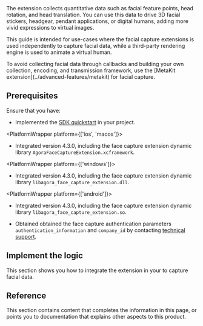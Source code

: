 
<PlatformWrapper platform="[ios, macos, windows, android]">
The <Vg k="RTEE_FC"/> extension collects quantitative data such as facial feature points, head rotation, and head translation. You can use this data to drive 3D facial stickers, headgear, pendant applications, or digital humans, adding more vivid expressions to virtual images.

This guide is intended for use-cases where the facial capture extensions is used independently to capture facial data, while a third-party rendering engine is used to animate a virtual human.

<Admonition type="info" title="Information"> 
To avoid collecting facial data through callbacks and building your own collection, encoding, and transmission framework, use the <Vg k="COMPANY"/> [MetaKit extension](../advanced-features/metakit) for facial capture.
</Admonition>

## Prerequisites

Ensure that you have:

- Implemented the [SDK quickstart](/realtime-communication/get-started/get-started-sdk) in your project.

<PlatformWrapper platform={['ios', 'macos']}>
- Integrated <Vg k="VSDK" /> version 4.3.0, including the face capture extension dynamic library `AgoraFaceCaptureExtension.xcframework`.
</PlatformWrapper>

<PlatformWrapper platform={['windows']}>
- Integrated <Vg k="VSDK" /> version 4.3.0, including the face capture extension dynamic library `libagora_face_capture_extension.dll`.
</PlatformWrapper>

<PlatformWrapper platform={['android']}>
- Integrated <Vg k="VSDK" /> version 4.3.0, including the face capture extension dynamic library `libagora_face_capture_extension.so`.
</PlatformWrapper>

- Obtained obtained the face capture authentication parameters `authentication_information` and `company_id` by contacting [<Vg k="COMPANY"/> technical support](mailto:extensions.marketplace@agora.io).

## Implement the logic

This section shows you how to integrate the <Vg k="RTEE_FC"/> extension in your <Vpl k="CLIENT"/> to capture facial data.

<ProjectImplement />

## Reference

This section contains content that completes the information in this page, or points you to documentation that explains other aspects to this product. 

<Reference />

</PlatformWrapper>

<PlatformWrapper notAllowed="[ios, android, macos, windows]">
<NotAvailable/>
</PlatformWrapper>